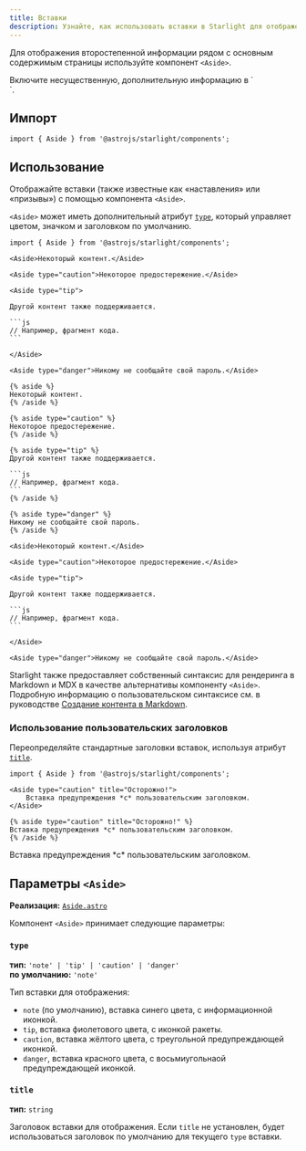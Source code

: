 ```yaml
---
title: Вставки
description: Узнайте, как использовать вставки в Starlight для отображения второстепенной информации рядом с основным содержимым страницы.
---
```



Для отображения второстепенной информации рядом с основным содержимым страницы используйте компонент `<Aside>`.


<Preview>

<Aside slot="preview">
    Включите несущественную, дополнительную информацию в `<Aside>`.
</Aside>

</Preview>

## Импорт

```tsx
import { Aside } from '@astrojs/starlight/components';
```

## Использование

Отображайте вставки (также известные как «наставления» или «призывы») с помощью компонента `<Aside>`.

`<Aside>` может иметь дополнительный атрибут [`type`](#type), который управляет цветом, значком и заголовком по умолчанию.

<Preview>

````mdx
import { Aside } from '@astrojs/starlight/components';

<Aside>Некоторый контент.</Aside>

<Aside type="caution">Некоторое предостережение.</Aside>

<Aside type="tip">

Другой контент также поддерживается.

```js
// Например, фрагмент кода.
```

</Aside>

<Aside type="danger">Никому не сообщайте свой пароль.</Aside>
````

<Fragment slot="markdoc">

````markdoc
{% aside %}
Некоторый контент.
{% /aside %}

{% aside type="caution" %}
Некоторое предостережение.
{% /aside %}

{% aside type="tip" %}
Другой контент также поддерживается.

```js
// Например, фрагмент кода.
```
{% /aside %}

{% aside type="danger" %}
Никому не сообщайте свой пароль.
{% /aside %}
````

</Fragment>

<Fragment slot="preview">

    <Aside>Некоторый контент.</Aside>

    <Aside type="caution">Некоторое предостережение.</Aside>

    <Aside type="tip">

    Другой контент также поддерживается.

    ```js
    // Например, фрагмент кода.
    ```

    </Aside>

    <Aside type="danger">Никому не сообщайте свой пароль.</Aside>

</Fragment>

</Preview>

Starlight также предоставляет собственный синтаксис для рендеринга в Markdown и MDX в качестве альтернативы компоненту `<Aside>`.
Подробную информацию о пользовательском синтаксисе см. в руководстве [Создание контента в Markdown](/ru/guides/authoring-content/#вставки).

### Использование пользовательских заголовков

Переопределяйте стандартные заголовки вставок, используя атрибут [`title`](#title).

<Preview>

```mdx 'title="Осторожно!"'
import { Aside } from '@astrojs/starlight/components';

<Aside type="caution" title="Осторожно!">
	Вставка предупреждения *с* пользовательским заголовком.
</Aside>
```

<Fragment slot="markdoc">

```markdoc 'title="Осторожно!"'
{% aside type="caution" title="Осторожно!" %}
Вставка предупреждения *с* пользовательским заголовком.
{% /aside %}
```

</Fragment>

<Aside slot="preview" type="caution" title="Осторожно!">
	Вставка предупреждения *с* пользовательским заголовком.
</Aside>

</Preview>

## Параметры `<Aside>`

**Реализация:** [`Aside.astro`](https://github.com/withastro/starlight/blob/main/packages/starlight/user-components/Aside.astro)

Компонент `<Aside>` принимает следующие параметры:

### `type`

**тип:** `'note' | 'tip' | 'caution' | 'danger'`  
**по умолчанию:** `'note'`

Тип вставки для отображения:

- `note` (по умолчанию), вставка синего цвета, с информационной иконкой.
- `tip`, вставка фиолетового цвета, с иконкой ракеты.
- `caution`, вставка жёлтого цвета, с треугольной предупреждающей иконкой.
- `danger`, вставка красного цвета, с восьмиугольнаой предупреждающей иконкой.

### `title`

**тип:** `string`

Заголовок вставки для отображения.
Если `title` не установлен, будет использоваться заголовок по умолчанию для текущего `type` вставки.
